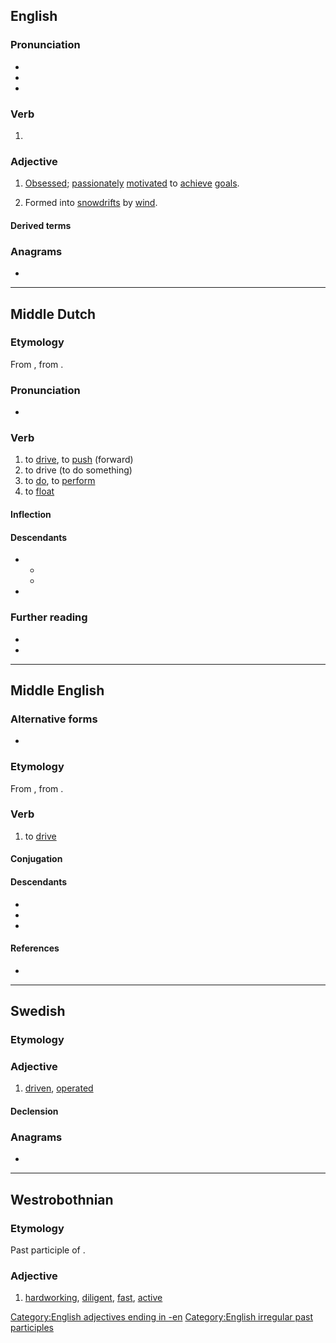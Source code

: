 ==English==

===Pronunciation===
* {{IPA|en|/ˈdɹɪvən/}}
* {{audio|en|en-us-driven.ogg|Audio (US)}}
* {{rhymes|en|ɪvən}}

===Verb===
{{head|en|verb form}}

# {{inflection of|en|drive||past|part}}

===Adjective===
{{en-adj}}

# [[obsessed|Obsessed]]; [[passionate]]ly [[motivate]]d to [[achieve]] [[goal]]s.
# {{qualifier|of snow}} Formed into [[snowdrift]]s by [[wind]].

====Derived terms====
{{col3|en
|axle-driven
| behavior-driven
| behaviour-driven
| compiler-driven
| community-driven
| data-driven
| demand-driven
| destination-driven
| domain-driven
| event-driven
| model-driven
| space-driven
| test-driven
|wind-driven
}}

===Anagrams===
* {{anagrams|en|a=deinrv|Verdin|Virden|verdin}}

[[Category:English adjectives ending in -en]]
[[Category:English irregular past participles]]
{{C|en|Personality}}

----

==Middle Dutch==

===Etymology===
From {{inh|dum|odt|drīvan}}, from {{inh|dum|gem-pro|*drībaną}}.

===Pronunciation===
* {{IPA|dum|/ˈdriːvən/}}

===Verb===
{{dum-verb}}

# to [[drive]], to [[push]] (forward)
# to drive (to do something)
# to [[do]], to [[perform]]
# to [[float]]

====Inflection====
{{dum-conj-st|class=1|driv|drêv|drēv|drēv}}

====Descendants====
* {{desc|nl|drijven}}
** {{desc|af|dryf}}
** {{desc|pap|drif}}
* {{desc|li|drieve}}

===Further reading===
* {{R:VMNW|ID60013}}
* {{R:MNW|07749}}

----
==Middle English==
 
===Alternative forms===
* {{alter|enm|drifen|drifven}} 
 
===Etymology===
From {{inh|enm|ang|drīfan}}, from {{inh|enm|gmw-pro|*drīban}}.
 
===Verb===
{{head|enm|verb}}
 
# to [[drive]]
 
====Conjugation====
 {{rfinfl|enm}}

====Descendants====
* {{desc|en|drive}}
* {{desc|sco|dryve}}
* {{desc|yol|dhreeve}}
 
====References====
* {{R:MED Online|entry=drīven|pos=v|id=MED12668}}

----

==Swedish==

===Etymology===
{{sv-verb-form-pastpart|driva}}

===Adjective===
{{sv-adj|-}}

# [[#English|driven]], [[operated]]

====Declension====
{{sv-adj-pastpart|en-stem=driv}}

===Anagrams===
* {{anagrams|sv|a=deinrv|drivne|indrev|vriden}}

----

==Westrobothnian==

===Etymology===
Past participle of {{m|gmq-bot|driv}}.

===Adjective===
{{head|gmq-bot|adjective}}

# [[hardworking]], [[diligent]], [[fast]], [[active]]